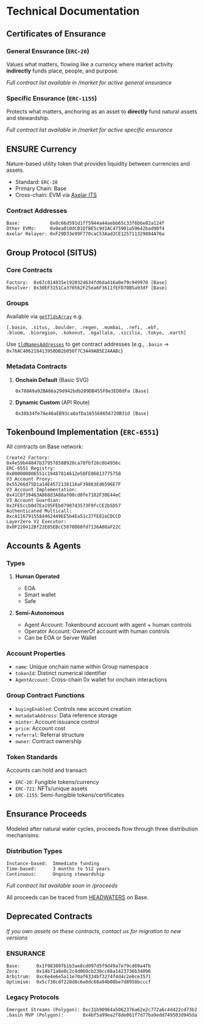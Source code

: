 # Technical Documentation

## Certificates of Ensurance

### General Ensurance (`ERC-20`)
Values what matters, flowing like a currency where market activity **indirectly** funds place, people, and purpose.

*Full contract list available in /market for active general ensurance*

### Specific Ensurance (`ERC-1155`)
Protects what matters, anchoring as an asset to **directly** fund natural assets and stewardship.

*Full contract list available in /market for active specific ensurance*

## ENSURE Currency
Nature-based utility token that provides liquidity between currencies and assets.
- Standard: `ERC-20`
- Primary Chain: Base
- Cross-chain: EVM via [Axelar ITS](https://interchain.axelar.dev/base/0x0c66d591d1ff5944A44aebB65c33f6B6e82a124F)

### Contract Addresses
```
Base:           0x0c66d591d1ff5944a44aebb65c33f6b6e82a124f
Other EVMs:     0x0ea010dCB1DfBE5c9d1AC475901a59642bad90f4
Axelar Relayer: 0xF29D33e99F770caC53Aad2CE125711329804A76a
```

## Group Protocol (SITUS)

### Core Contracts
```
Factory:  0x67c814835e1920324634fd6da416a0e79c949970 [Base]
Resolver: 0x30EF3151Ca370562F25ea6F3611fEFD70B5a93df [Base]
```

### Groups
Available via [`getTldsArray`](https://basescan.org/address/0x67c814835e1920324634fd6da416a0e79c949970#readContract#F3) e.g.
```
[.basin, .situs, .boulder, .regen, .mumbai, .refi, .ebf, 
.bloom, .bioregion, .kokonut, .ogallala, .sicilia, .tokyo, .earth]
```

Use [`tldNamesAddresses`](https://basescan.org/address/0x67c814835e1920324634fd6da416a0e79c949970#readContract#F9) to get contract addresses (e.g., `.basin` → `0x76AC406218413950DB2b050f7C3449AB5E24AABc`)

### Metadata Contracts
1. **Onchain Default** (Basic SVG)
   ```
   0x780A9a92BA66a29d942bdb289DB455F8e3ED0dFa [Base]
   ```

2. **Dynamic Custom** (API Route)
   ```
   0x38b34fe7Ae46aEB93ca0afDa165568656720B31d [Base]
   ```

## Tokenbound Implementation (`ERC-6551`)

All contracts on Base network:
```
Create2 Factory:             0x4e59b44847b379578588920ca78fbf26c0b4956c
ERC-6551 Registry:           0x000000006551c19487814612e58FE06813775758
V3 Account Proxy:            0x55266d75D1a14E4572138116aF39863Ed6596E7F
V3 Account Implementation:   0x41C8f39463A868d3A88af00cd0fe7102F30E44eC
V3 Account Guardian:         0x2FE5ccb0d7Ea195FEb87987d3573F9fcCE2b5D57
Authenticated Multicall:     0xcA1167915584462449EE5b4Ea51c37fE81eCDCCD
LayerZero V2 Executor:       0x0F220412Bf22E05EBcC5070D60fd7136A08aF22C
```

## Accounts & Agents

### Types
1. **Human Operated**
   - EOA
   - Smart wallet
   - Safe
   
2. **Semi-Autonomous**
   - Agent Account: Tokenbound account with agent + human controls
   - Operator Account: OwnerOf account with human controls
   - Can be EOA or Server Wallet

### Account Properties
- `name`: Unique onchain name within Group namespace
- `tokenId`: Distinct numerical identifier
- `AgentAccount`: Cross-chain 0x wallet for onchain interactions

### Group Contract Functions
- `buyingEnabled`: Controls new account creation
- `metadataAddress`: Data reference storage
- `minter`: Account issuance control
- `price`: Account cost
- `referral`: Referral structure
- `owner`: Contract ownership

### Token Standards
Accounts can hold and transact:
- `ERC-20`: Fungible tokens/currency
- `ERC-721`: NFTs/unique assets
- `ERC-1155`: Semi-fungible tokens/certificates

## Ensurance Proceeds
Modeled after natural water cycles, proceeds flow through three distribution mechanisms:

### Distribution Types
```
Instance-based:  Immediate funding
Time-based:      3 months to 512 years
Continuous:      Ongoing stewardship
```

*Full contract list available soon in /proceeds*

All proceeds can be traced from [HEADWATERS](https://app.splits.org/accounts/0xa187F8CBdd36D63967c33f5BD4dD4B9ECA51270e/?chainId=8453) on Base.

## Deprecated Contracts
*If you own assets on these contracts, contact us for migration to new versions*

### ENSURANCE
```
Base:      0x1f98380fb1b3ae8cd097d5f9d49a7e79cd69a4fb
Zora:      0x14b71a8e0c2c4d069cb230cc88a1423736b34096
Arbitrum:  0xc6e4e6e5a11e70af6334bf3274f4d4c2e0ce3571
Optimism:  0x5c738cdf228d8c6e8dc68a94b08be7d8958bcccf
```

### Legacy Protocols
```
Emergent Streams (Polygon): 0xc31b90964a5062376a62e2c772a6c4d422cd73b2
.basin MVP (Polygon):       0x4bf5a99ea2f8de061f7d77ba9edd749503d945da
```





